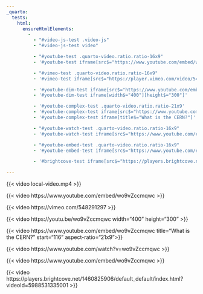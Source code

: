 ```yaml
---
_quarto:
  tests:
    html:
      ensureHtmlElements:
        - 
          - "#video-js-test .video-js"
          - "#video-js-test video"

          - "#youtube-test .quarto-video.ratio.ratio-16x9"
          - '#youtube-test iframe[src$="https://www.youtube.com/embed/wo9vZccmqwc"]'

          - "#vimeo-test .quarto-video.ratio.ratio-16x9"
          - '#vimeo-test iframe[src$="https://player.vimeo.com/video/548291297"]'

          - '#youtube-dim-test iframe[src$="https://www.youtube.com/embed/wo9vZccmqwc"]'
          - '#youtube-dim-test iframe[width$="400"][height$="300"]'

          - '#youtube-complex-test .quarto-video.ratio.ratio-21x9'
          - '#youtube-complex-test iframe[src$="https://www.youtube.com/embed/wo9vZccmqwc?start=116"]'
          - '#youtube-complex-test iframe[title$="What is the CERN?"]'

          - "#youtube-watch-test .quarto-video.ratio.ratio-16x9"
          - '#youtube-watch-test iframe[src$="https://www.youtube.com/embed/wo9vZccmqwc"]'

          - "#youtube-embed-test .quarto-video.ratio.ratio-16x9"
          - '#youtube-embed-test iframe[src$="https://www.youtube.com/embed/wo9vZccmqwc"]'

          - '#brightcove-test iframe[src$="https://players.brightcove.net/1460825906/default_default/index.html?videoId=5988531335001"]'

---
```


::: {#video-js-test}

{{< video local-video.mp4 >}}

:::


::: {#youtube-test}

{{< video https://www.youtube.com/embed/wo9vZccmqwc >}}

:::

::: {#vimeo-test}

{{< video https://vimeo.com/548291297 >}}

:::

::: {#youtube-dim-test}

{{< video https://youtu.be/wo9vZccmqwc width="400" height="300" >}}

:::

::: {#youtube-complex-test}

{{< video https://www.youtube.com/embed/wo9vZccmqwc
  title="What is the CERN?"
  start="116"
  aspect-ratio="21x9">}}

:::

::: {#youtube-watch-test}

{{< video https://www.youtube.com/watch?v=wo9vZccmqwc >}}

:::

::: {#youtube-embed-test}

{{< video https://www.youtube.com/embed/wo9vZccmqwc >}}

:::

::: {#brightcove-test}

{{< video https://players.brightcove.net/1460825906/default_default/index.html?videoId=5988531335001 >}}

:::
